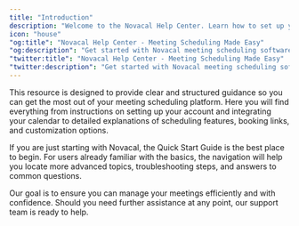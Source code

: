 ```yaml
---
title: "Introduction"
description: "Welcome to the Novacal Help Center. Learn how to set up your account, integrate calendars, and manage meeting scheduling efficiently with our comprehensive guides."
icon: "house"
"og:title": "Novacal Help Center - Meeting Scheduling Made Easy"
"og:description": "Get started with Novacal meeting scheduling software. Find guides, tutorials, and documentation for calendar integration, booking links, and scheduling features."
"twitter:title": "Novacal Help Center - Meeting Scheduling Made Easy"
"twitter:description": "Get started with Novacal meeting scheduling software. Find guides, tutorials, and documentation for calendar integration, booking links, and scheduling features."
---
```


This resource is designed to provide clear and structured guidance so you can get the most out of your meeting scheduling platform. Here you will find everything from instructions on setting up your account and integrating your calendar to detailed explanations of scheduling features, booking links, and customization options.

If you are just starting with Novacal, the Quick Start Guide is the best place to begin. For users already familiar with the basics, the navigation will help you locate more advanced topics, troubleshooting steps, and answers to common questions.

Our goal is to ensure you can manage your meetings efficiently and with confidence. Should you need further assistance at any point, our support team is ready to help.
